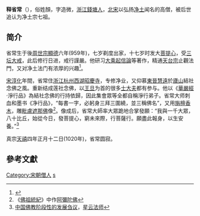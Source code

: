 {{jingtuteacher}}
'''释省常'''（{{bd|959年||1020年|}}），俗姓顏，字造微，[[浙江|浙江]][[錢塘|錢塘人]]，[[北宋|北宋]]以弘扬[[淨土宗_(中國)|净土]]闻名的高僧，被后世追认为净土宗七祖。

== 简介 ==
省常生于後[[周世宗|周世宗]][[顯德|顯德]]六年(959年)，七岁剃度出家，十七岁时发大[[菩提心|菩提心]]，受[[三坛大戒|三坛大戒]]，此后修行日进，戒行謹嚴。他研习[[大乘起信論|大乘起信論]]等著作，精通[[天台宗|天台宗]]止觀法門，又对净土法门有浓厚的兴趣<ref>{{Cite web |url=http://www.donglin.org/page/colF_detail.php?sid=211 |title=省常大师生平与思想 |access-date=2009-09-08 |archive-url=https://web.archive.org/web/20090927213355/http://www.donglin.org/page/colF_detail.php?sid=211 |archive-date=2009-09-27 |dead-url=yes }}</ref>。

[[宋|宋]][[淳化|淳化]]年間，省常住[[浙江|浙江]][[杭州|杭州]][[西湖|西湖]][[昭慶寺|昭慶寺]]，专修净业，又仰慕[[東晉|東晉]][[慧遠|慧遠]]於[[廬山|廬山]]結社念佛之風。重新结成莲社念佛，以[[王旦|王旦]]为首的很多[[士大夫|士大夫]]都有参与。他以《[[華嚴經|華嚴經]]·淨行品》為結社念佛的行持依歸，因此集會眾等全都自稱淨行弟子。省常大师刺血和墨书《净行品》，“每書一字，必躬身三拜三圍繞，並三稱佛名”，又用[[旃檀香木|旃檀香木]]，雕[[毗盧遮那佛|毗盧遮那佛]]像<ref>《[[佛祖統紀|佛祖統紀]]》中作[[阿彌陀佛|阿彌陀佛]]</ref>。像成后，省常大師率大眾跪地合掌發願：“我與一千大眾，八十比丘，始從今日，發菩提心，窮未來際，行菩薩行。願盡此報身，以生安養。”<ref>[http://www.fjdh.com/wumin/HTML/67605.html 中国佛教阶段性的发展刍议]{{Dead link|date=2018年6月 |bot=InternetArchiveBot |fix-attempted=no }}，[[星云法师|星云法师]]</ref>

真宗[[天禧_(北宋)|天禧]]四年正月十二日(1020年)，省常圆寂。

==參考文獻==
{{Reflist}}

{{净土}}
[[Category:宋朝僧人|Category:宋朝僧人]]
[[Category:中國淨土宗僧人|s]]